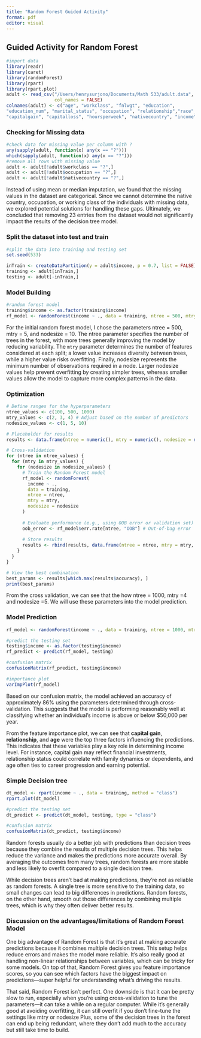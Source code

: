 ```yaml
---
title: "Random Forest Guided Activity"
format: pdf
editor: visual
---
```


## Guided Activity for Random Forest

```r
#import data
library(readr)
library(caret)
library(randomForest)
library(rpart)
library(rpart.plot)
adult <- read_csv("/Users/henrysurjono/Documents/Math 533/adult.data", 
                  col_names = FALSE)
colnames(adult) <- c("age", "workclass", "fnlwgt", "education",
"education_num", "marital_status", "occupation", "relationship","race", "sex",
"capitalgain", "capitalloss", "hoursperweek", "nativecountry", "income")
```

### Checking for Missing data

```r
#check data for missing value per column with ?
any(sapply(adult, function(x) any(x == "?")))
which(sapply(adult, function(x) any(x == "?")))
#remove all rows with missing value
adult <- adult[!adult$workclass == "?",]
adult <- adult[!adult$occupation == "?",]
adult <- adult[!adult$nativecountry == "?",]

```

Instead of using mean or median imputation, we found that the missing values in the dataset are categorical. Since we cannot determine the native country, occupation, or working class of the individuals with missing data, we explored potential solutions for handling these gaps. Ultimately, we concluded that removing 23 entries from the dataset would not significantly impact the results of the decision tree model.

### Split the dataset into test and train

```r
#split the data into training and testing set
set.seed(533)

inTrain <- createDataPartition(y = adult$income, p = 0.7, list = FALSE)
training <- adult[inTrain,]
testing <- adult[-inTrain,]
```

### Model Building

```r
#random forest model
training$income <- as.factor(training$income)
rf_model <- randomForest(income ~ ., data = training, ntree = 500, mtry = 5, nodesize = 10)

```

For the initial random forest model, I chose the parameters ntree = 500, mtry = 5, and nodesize = 10. The ntree parameter specifies the number of trees in the forest, with more trees generally improving the model by reducing variability. The `mtry` parameter determines the number of features considered at each split; a lower value increases diversity between trees, while a higher value risks overfitting. Finally, nodesize represents the minimum number of observations required in a node. Larger nodesize values help prevent overfitting by creating simpler trees, whereas smaller values allow the model to capture more complex patterns in the data.

### Optimization 

```r
# Define ranges for the hyperparameters
ntree_values <- c(100, 500, 1000)
mtry_values <- c(2, 3, 4) # Adjust based on the number of predictors
nodesize_values <- c(1, 5, 10)

# Placeholder for results
results <- data.frame(ntree = numeric(), mtry = numeric(), nodesize = numeric(), accuracy = numeric())

# Cross-validation
for (ntree in ntree_values) {
  for (mtry in mtry_values) {
    for (nodesize in nodesize_values) {
      # Train the Random Forest model
      rf_model <- randomForest(
        income ~ ., 
        data = training, 
        ntree = ntree, 
        mtry = mtry, 
        nodesize = nodesize
      )
      
      # Evaluate performance (e.g., using OOB error or validation set)
      oob_error <- rf_model$err.rate[ntree, "OOB"] # Out-of-bag error
      
      # Store results
      results <- rbind(results, data.frame(ntree = ntree, mtry = mtry, nodesize = nodesize, accuracy = 1 - oob_error))
    }
  }
}

# View the best combination
best_params <- results[which.max(results$accuracy), ]
print(best_params)
```

From the cross validation, we can see that the how ntree = 1000, mtry =4 and nodesize =5. We will use these parameters into the model prediction.

### Model Prediction

```r
rf_model <- randomForest(income ~ ., data = training, ntree = 1000, mtry = 4, nodesize = 5)

#predict the testing set
testing$income <- as.factor(testing$income)
rf_predict <- predict(rf_model, testing)

#confusion matrix
confusionMatrix(rf_predict, testing$income)

#importance plot
varImpPlot(rf_model)

```

Based on our confusion matrix, the model achieved an accuracy of approximately 86% using the parameters determined through cross-validation. This suggests that the model is performing reasonably well at classifying whether an individual's income is above or below \$50,000 per year.

From the feature importance plot, we can see that **capital gain**, **relationship**, and **age** were the top three factors influencing the predictions. This indicates that these variables play a key role in determining income level. For instance, capital gain may reflect financial investments, relationship status could correlate with family dynamics or dependents, and age often ties to career progression and earning potential.

### Simple Decision tree

```r

dt_model <- rpart(income ~ ., data = training, method = "class")
rpart.plot(dt_model)

#predict the testing set
dt_predict <- predict(dt_model, testing, type = "class")

#confusion matrix
confusionMatrix(dt_predict, testing$income)
```

Random forests usually do a better job with predictions than decision trees because they combine the results of multiple decision trees. This helps reduce the variance and makes the predictions more accurate overall. By averaging the outcomes from many trees, random forests are more stable and less likely to overfit compared to a single decision tree.

While decision trees aren’t bad at making predictions, they’re not as reliable as random forests. A single tree is more sensitive to the training data, so small changes can lead to big differences in predictions. Random forests, on the other hand, smooth out those differences by combining multiple trees, which is why they often deliver better results.

### Discussion on the advantages/limitations of Random Forest Model

One big advantage of Random Forest is that it’s great at making accurate predictions because it combines multiple decision trees. This setup helps reduce errors and makes the model more reliable. It’s also really good at handling non-linear relationships between variables, which can be tricky for some models. On top of that, Random Forest gives you feature importance scores, so you can see which factors have the biggest impact on predictions—super helpful for understanding what’s driving the results.

That said, Random Forest isn’t perfect. One downside is that it can be pretty slow to run, especially when you’re using cross-validation to tune the parameters—it can take a while on a regular computer. While it’s generally good at avoiding overfitting, it can still overfit if you don’t fine-tune the settings like mtry or nodesize Plus, some of the decision trees in the forest can end up being redundant, where they don’t add much to the accuracy but still take time to build.
